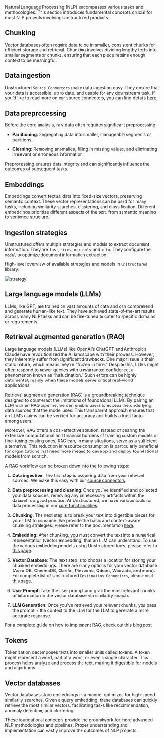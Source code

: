 

Natural Language Processing (NLP) encompasses various tasks and methodologies. This section introduces fundamental concepts crucial for most NLP projects involving Unstructured products.

## Chunking

Vector databases often require data to be in smaller, consistent chunks for efficient storage and retrieval. Chunking involves dividing lengthy texts into smaller segments or chunks, ensuring that each piece retains enough context to be meaningful.

## Data ingestion

Unstructured `Source Connectors` make data ingestion easy. They ensure that your data is accessible, up to date, and usable for any downstream task. If you’d like to read more on our source connectors, you can find details [here](/open-source/ingestion/source-connectors/overview).

## Data preprocessing

Before the core analysis, raw data often requires significant preprocessing:

*   **Partitioning**: Segregating data into smaller, manageable segments or partitions.

*   **Cleaning**: Removing anomalies, filling in missing values, and eliminating irrelevant or erroneous information.

Preprocessing ensures data integrity and can significantly influence the outcomes of subsequent tasks.

## Embeddings

Embeddings convert textual data into fixed-size vectors, preserving semantic context. These vector representations can be used for many tasks, including similarity searches, clustering, and classification. Different embeddings prioritize different aspects of the text, from semantic meaning to sentence structure.

## Ingestion strategies

Unstructured offers multiple strategies and models to extract document information. They are `fast`, `hires`, `ocr_only` and `auto`. They configure the `model` to optimize document information extraction.

High-level overview of available strategies and models in `Unstructured` library:

![strategy](/img/open-source/strategy.png)

## Large language models (LLMs)

LLMs, like GPT, are trained on vast amounts of data and can comprehend and generate human-like text. They have achieved state-of-the-art results across many NLP tasks and can be fine-tuned to cater to specific domains or requirements.

## Retrieval augmented generation (RAG)

Large language models (LLMs) like OpenAI’s ChatGPT and Anthropic’s Claude have revolutionized the AI landscape with their prowess. However, they inherently suffer from significant drawbacks. One major issue is their static nature, which means they’re “frozen in time.” Despite this, LLMs might often respond to newer queries with unwarranted confidence, a phenomenon known as “hallucination.” Such errors can be highly detrimental, mainly when these models serve critical real-world applications.

Retrieval augmented generation (RAG) is a groundbreaking technique designed to counteract the limitations of foundational LLMs. By pairing an LLM with an RAG pipeline, we can enable users to access the underlying data sources that the model uses. This transparent approach ensures that an LLM’s claims can be verified for accuracy and builds a trust factor among users.

Moreover, RAG offers a cost-effective solution. Instead of bearing the extensive computational and financial burdens of training custom models or fine-tuning existing ones, RAG can, in many situations, serve as a sufficient alternative. This reduction in resource consumption is particularly beneficial for organizations that need more means to develop and deploy foundational models from scratch.

A RAG workflow can be broken down into the following steps:

1.  **Data ingestion**: The first step is acquiring data from your relevant sources. We make this easy with our [source connectors](/open-source/ingestion/source-connectors/overview).

2.  **Data preprocessing and cleaning**: Once you’ve identified and collected your data sources, removing any unnecessary artifacts within the dataset is a good practice. At Unstructured, we have various tools for data processing in our [core functionalities](/open-source/core-functionality/overview).

3.  **Chunking**: The next step is to break your text into digestible pieces for your LLM to consume. We provide the basic and context-aware chunking strategies. Please refer to the documentation [here](/open-source/core-functionality/chunking).

4.  **Embedding**: After chunking, you must convert the text into a numerical representation (vector embedding) that an LLM can understand. To use the various embedding models using Unstructured tools, please refer to [this page](/open-source/core-functionality/embedding).

5.  **Vector Database**: The next step is to choose a location for storing your chunked embeddings. There are many options for your vector database (Astra DB, ChromaDB, Clarifai, Pinecone, Qdrant, Weaviate, and more). For complete list of Unstructured `Destination Connectors`, please visit [this page](/open-source/ingestion/destination-connectors/overview).

6.  **User Prompt**: Take the user prompt and grab the most relevant chunks of information in the vector database via similarity search.

7.  **LLM Generation**: Once you’ve retrieved your relevant chunks, you pass the prompt + the context to the LLM for the LLM to generate a more accurate response.

For a complete guide on how to implement RAG, check out this [blog post](https://medium.com/unstructured-io/effortless-document-extraction-a-guide-to-using-unstructured-api-and-data-connectors-6c2659eda4af)

## Tokens

Tokenization decomposes texts into smaller units called tokens. A token might represent a word, part of a word, or even a single character. This process helps analyze and process the text, making it digestible for models and algorithms.

## Vector databases

Vector databases store embeddings in a manner optimized for high-speed similarity searches. Given a query embedding, these databases can quickly retrieve the most similar vectors, facilitating tasks like recommendation, anomaly detection, and clustering.

These foundational concepts provide the groundwork for more advanced NLP methodologies and pipelines. Proper understanding and implementation can vastly improve the outcomes of NLP projects.


